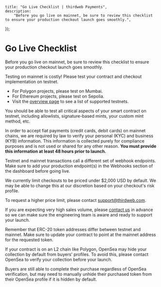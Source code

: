 
	title: "Go Live Checklist | thirdweb Payments",
	description:
		"Before you go live on mainnet, be sure to review this checklist to ensure your production checkout launch goes smoothly.",
});

# Go Live Checklist

Before you go live on mainnet, be sure to review this checklist to ensure your production checkout launch goes smoothly.

<Steps>
<Step title="Test your expected flow works on testnet">
Testing on mainnet is costly! Please test your contract and checkout implementation on testnet.

- For Polygon projects, please test on Mumbai.
- For Ethereum projects, please test on Sepolia.
- Visit the [overview page](/payments) to see a list of supported testnets.

You should be able to test all critical aspects of your smart contract on testnet, including allowlists, signature-based mints, your custom mint method, etc.

</Step>

<Step title="Provide personal and business information">

In order to accept fiat payments (credit cards, debit cards) on mainnet chains, we are required by law to verify your personal (KYC) and business (KYB) information. This information is collected purely for compliance purposes and is not used or shared for any other reason. **You must provide this information at least 48 hours prior to launch.**

</Step>

<Step title="Set up production webhook endpoints">

Testnet and mainnet transactions call a different set of webhook endpoints. Make sure to add your production endpoint(s) in the Webhooks section of the dashboard before going live.

</Step>
<Step title="Ensure your NFT is priced under $2,000 USD">

We currently limit checkouts to be priced under $2,000 USD by default. We may be able to change this at our discretion based on your checkout's risk profile.

To request a higher price limit, please contact support@thirdweb.com.

</Step>

<Step title="Inform us of high volume launches">

If you are expecting very high sales volume, please [contact us](https://thirdweb.com/contact-us) in advance so we can make sure the engineering team is aware and ready to support your launch.

</Step>
<Step title="Change ERC-20 addresses (if applicable)">

Remember that ERC-20 token addresses differ between testnet and mainnet. Make sure to update your contract to point at the mainnet address for the requested token.

</Step>
<Step title="Verify your collection on OpenSea">

If your contract is on an L2 chain like Polygon, OpenSea may hide your collection by default from buyers' profiles. To avoid this, please contact OpenSea to verify your collection before your launch.

Buyers are still able to complete their purchase regardless of OpenSea verification, but may need to manually unhide their purchased token from their OpenSea profile if it is hidden by default.

</Step>
</Steps>
